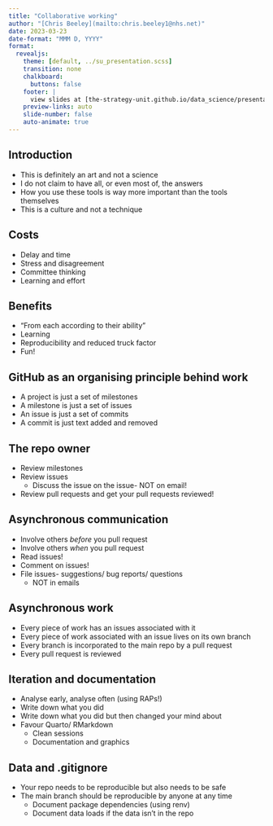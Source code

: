 ```yaml
---
title: "Collaborative working"
author: "[Chris Beeley](mailto:chris.beeley1@nhs.net)"
date: 2023-03-23
date-format: "MMM D, YYYY"
format:
  revealjs:
    theme: [default, ../su_presentation.scss]
    transition: none
    chalkboard:
      buttons: false
    footer: |
      view slides at [the-strategy-unit.github.io/data_science/presentations][ds_presentations]
    preview-links: auto
    slide-number: false
    auto-animate: true
---
```


[ds_presentations]: https://the-strategy-unit.github.io/data_science/

## Introduction

* This is definitely an art and not a science
* I do not claim to have all, or even most of, the answers
* How you use these tools is way more important than the tools themselves
* This is a culture and not a technique

## Costs

* Delay and time
* Stress and disagreement
* Committee thinking
* Learning and effort

## Benefits

* "From each according to their ability"
* Learning
* Reproducibility and reduced truck factor
* Fun!

## GitHub as an organising principle behind work

* A project is just a set of milestones
* A milestone is just a set of issues
* An issue is just a set of commits
* A commit is just text added and removed

## The repo owner

* Review milestones
* Review issues
  * Discuss the issue on the issue- NOT on email!
* Review pull requests and get your pull requests reviewed!

## Asynchronous communication

* Involve others *before* you pull request
* Involve others *when* you pull request
* Read issues!
* Comment on issues!
* File issues- suggestions/ bug reports/ questions
  * NOT in emails

## Asynchronous work

* Every piece of work has an issues associated with it
* Every piece of work associated with an issue lives on its own branch
* Every branch is incorporated to the main repo by a pull request
* Every pull request is reviewed

## Iteration and documentation

* Analyse early, analyse often (using RAPs!)
* Write down what you did
* Write down what you did but then changed your mind about
* Favour Quarto/ RMarkdown
  * Clean sessions
  * Documentation and graphics

## Data and .gitignore

* Your repo needs to be reproducible but also needs to be safe
* The main branch should be reproducible by anyone at any time
  * Document package dependencies (using renv)
  * Document data loads if the data isn't in the repo

